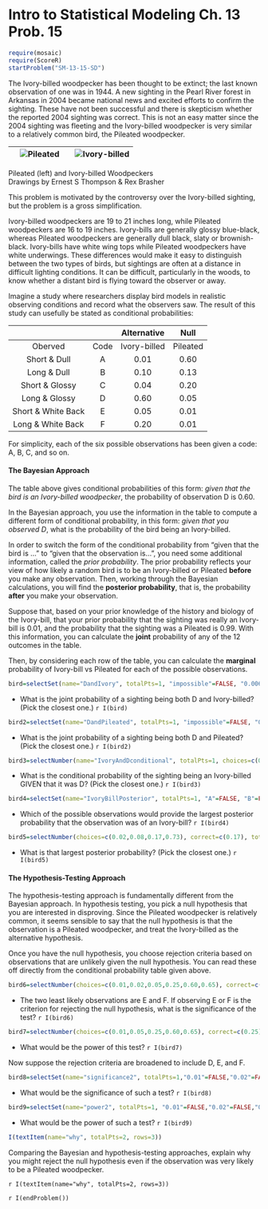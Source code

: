Intro to Statistical Modeling Ch. 13 Prob. 15
========================================================
```r
require(mosaic)
require(ScoreR)
startProblem("SM-13-15-SD")
```

The Ivory-billed woodpecker has been thought to be extinct; the last known observation of one was in 1944.  A new sighting in the Pearl River forest in Arkansas in 2004 became national news and excited efforts to confirm the sighting. These have not been successful and there is skepticism whether the
reported 2004 sighting was correct.  This is not an easy matter since the 2004 sighting was fleeting and the Ivory-billed woodpecker is very similar to a relatively common bird, the Pileated woodpecker.

![Pileated](pileated-small.jpg) | ![Ivory-billed](ivory-bill-small.jpg)
|:----:|:----:|

Pileated (left) and Ivory-billed Woodpeckers     
Drawings by Ernest S Thompson & Rex Brasher


This problem is motivated by the controversy over the Ivory-billed sighting, but the problem is a gross simplification.

Ivory-billed woodpeckers are 19 to 21 inches long, while Pileated woodpeckers are 16 to 19 inches.  Ivory-bills are generally glossy blue-black, whereas Pileated woodpeckers are generally dull black, slaty or brownish-black.  Ivory-bills have white wing tops while Pileated woodpeckers have white underwings.  These differences would make it easy to distinguish between the two types of birds, but sightings are often at a distance in difficult lighting conditions.  It can be difficult, particularly in the woods, to know whether a distant bird
is flying toward the observer or away.  

Imagine a study where researchers display bird models in realistic observing conditions and record what the observers saw.  The result of this study can usefully be stated as conditional probabilities:

| | | Alternative | Null
|:---:|:---:|:---:|:---:|
Oberved | Code | Ivory-billed | Pileated
Short & Dull | A | 0.01 | 0.60
Long & Dull | B | 0.10 | 0.13
Short & Glossy | C | 0.04 | 0.20
Long & Glossy | D | 0.60 | 0.05
Short & White Back | E | 0.05 | 0.01
Long & White Back | F | 0.20 | 0.01

For simplicity, each of the six possible observations has been given a code: A, B, C, and so on.


#### The Bayesian Approach

The table above gives conditional probabilities of this form: *given that the bird is an Ivory-billed woodpecker*, the probability of observation D is 0.60.  

In the Bayesian approach, you use the information in the table to compute a different form of conditional probability, in this form: *given that you observed D*, what is the probability of the bird being an Ivory-billed.

In order to switch the form of the conditional probability from "given that the bird is ..." to "given that the observation is...", you need some additional information, called the *prior probability*.  The prior probability reflects your view of how likely a random bird is to be an Ivory-billed or Pileated **before** you make any observation.  Then, working through the Bayesian calculations, you will find the **posterior probability**, that is, the probability **after** you make your observation.

Suppose that, based on your prior knowledge of the history and biology of the Ivory-bill, that your prior probability that the sighting was really an Ivory-bill is 0.01, and the probability that the sighting was a Pileated is 0.99.  With this information, you can calculate the **joint** probability of any of the 12 outcomes in the table.  

Then, by considering each row of the table, you can calculate the **marginal** probability of Ivory-bill vs Pileated for each of the possible observations.

```r
bird=selectSet(name="DandIvory", totalPts=1, "impossible"=FALSE, "0.006"=TRUE, "0.01"=FALSE, "0.05"=FALSE, "0.60"=FALSE)
```
* What is the joint probability of a sighting being both D and Ivory-billed? (Pick the closest one.) `r I(bird)`

```r
bird2=selectSet(name="DandPileated", totalPts=1, "impossible"=FALSE, "0.006"=FALSE, "0.05"=TRUE, "0.60"=FALSE)
```
* What is the joint probability of a sighting being both D and Pileated?
(Pick the closest one.) `r I(bird2)`

```r
bird3=selectNumber(name="IvoryAndDconditional", totalPts=1, choices=c(0.01,0.05,0.10,0.60), correct=c(0.10))
```
* What is the conditional probability of the sighting being an Ivory-billed GIVEN that it was D? (Pick the closest one.) `r I(bird3)`

```r
bird4=selectSet(name="IvoryBillPosterior", totalPts=1, "A"=FALSE, "B"=FALSE, "C"=FALSE, "D"=FALSE, "E"=FALSE, "F"=TRUE)
```
* Which of the possible observations would provide the largest posterior  probability that the observation was of an Ivory-bill? `r I(bird4)`

```r
bird5=selectNumber(choices=c(0.02,0.08,0.17,0.73), correct=c(0.17), totalPts=1, name="largestPostProb")
```
* What is that largest posterior probability? (Pick the closest one.) `r I(bird5)`


#### The Hypothesis-Testing Approach

The hypothesis-testing approach is fundamentally different from the Bayesian approach.  In hypothesis testing, you pick a null hypothesis that you are interested in disproving. Since the Pileated woodpecker is relatively common, it seems sensible to say that the null hypothesis is that the observation is a Pileated woodpecker, and treat the Ivory-billed as the alternative hypothesis.

Once you have the null hypothesis, you choose rejection criteria based on observations that are unlikely given the null hypothesis.  You can read these off directly from the conditional probability table given above.


```r
bird6=selectNumber(choices=c(0.01,0.02,0.05,0.25,0.60,0.65), correct=c(0.02), totalPts=1, name="significance")
```
* The two least likely observations are E and F.  If observing E or F is the criterion for rejecting the null hypothesis, what is the significance of the test? `r I(bird6)`

```r
bird7=selectNumber(choices=c(0.01,0.05,0.25,0.60,0.65), correct=c(0.25), totalPts=1, name="power")
```
* What would be the power of this test? `r I(bird7)`

Now suppose the rejection criteria are broadened to include D, E, and F. 

```r
bird8=selectSet(name="significance2", totalPts=1,"0.01"=FALSE,"0.02"=FALSE,"0.05"=FALSE,"0.07"=TRUE,"0.10"=FALSE,"0.20"=FALSE,"0.25"=FALSE,"0.60"=FALSE,"0.85"=FALSE,"other"=FALSE)
```
* What would be the significance of such a test? `r I(bird8)`

```r
bird9=selectSet(name="power2", totalPts=1, "0.01"=FALSE,"0.02"=FALSE,"0.05"=FALSE,"0.07"=FALSE,"0.10"=FALSE,"0.20"=FALSE,"0.25"=FALSE,"0.60"=FALSE,"0.85"=TRUE,"other"=FALSE)
```
* What would be the power of such a test? `r I(bird9)`


```r
I(textItem(name="why", totalPts=2, rows=3))
```
Comparing the Bayesian and hypothesis-testing approaches, explain why you might reject the null hypothesis even if the observation was very likely to be a Pileated woodpecker.

`r I(textItem(name="why", totalPts=2, rows=3))`

`r I(endProblem())`
